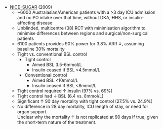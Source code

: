 * [NICE-SUGAR](http://www.nejm.org/doi/pdf/10.1056/NEJMoa0810625) (2009)
	* ~6000 Australasian/American patients with a >3 day ICU admission and no PO intake over that time, without DKA, HHS, or insulin-affecting disease 
	* Unblinded, multicentre (38) RCT with minimisation algorithm to minimise differences between regions and surgical/non-surgical patients
	* 6100 patients provides 90% power for 3.8% ARR ↓, assuming baseline 30% mortality
	* Tight vs. conventional BSL control
		* Tight control
			* Aimed BSL 3.5-6mmol/L
			* Insulin ceased if BSL <4.5mmol/L
		* Conventional control
			* Aimed BSL <10mmol/L
			* Insulin ceased if BSL <8mmol/L
	* Tight control required ↑ insulin (97% vs. 69%)
	* Tight control had ↓ BSL (6.4 vs. 8mmol/L)
	* Significant ↑ 90 day mortality with tight control (27.5% vs. 24.9%)
	* No difference in 28 day mortality, ICU length of stay, or need for organ support\
	Unclear why the mortality ↑ is not replicated at 90 days if true, given the short-term nature of the treatment.